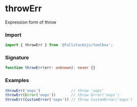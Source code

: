 # throwErr

Expression form of throw

### Import

```typescript copy
import { throwErr } from '@fullstacksjs/toolbox';
```

### Signature

```typescript copy
function throwErr(err: unknown): never {}
```

### Examples

```typescript copy
throwErr('oops')              // throw 'oops'
throwErr(Error('oops'))       // throw Error('oops')
throwErr(CustomError('oops')) // throw CustomError('oops')
```
